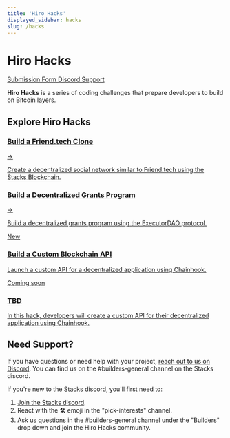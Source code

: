 ```yaml
---
title: 'Hiro Hacks'
displayed_sidebar: hacks
slug: /hacks
---
```


<head>
  <meta property="og:url" content="https://docs.hiro.so/hacks/" />
  <meta property="og:type" content="website" />
  <meta property="og:title" content="Hiro Hacks" />
  <meta
    property="og:description"
    content="Build on Bitcoin through a series of coding challenges."
  />
  <meta property="og:image" content='/img/hacks-og.png' />
</head>

# Hiro Hacks

<div className="gap-3 flex flex-wrap mb-6">
  <a
    className="inline-block bg-neutral-200 hover:bg-neutral-100 rounded-md text-sm text-neutral-700 px-2 py-1 hover:text-neutral-700 hover:no-underline transition-colors"
    href="https://rfw7zqyd.paperform.co/"
    target="_blank"
  >Submission Form <span className="i-radix-icons-link-2 align-text-bottom text-lg"></span></a>
  <a
    className="inline-block bg-violet-300 hover:bg-violet-200 rounded-md text-sm text-violet-800 px-2 py-1 hover:text-violet-800 hover:no-underline transition-colors"
    href="https://stacks.chat"
  >Discord Support <span className="i-bi-discord align-text-bottom text-lg"></span></a>
</div>

**Hiro Hacks** is a series of coding challenges that prepare developers to build on Bitcoin layers.

## Explore Hiro Hacks

<div class="subSections my-8">
  <a href="/hacks/build-a-friend-tech-clone">
    <div class="subSectionTitle"><h3>Build a Friend.tech Clone</h3><span>→</span></div>
    <p>Create a decentralized social network similar to Friend.tech using the Stacks Blockchain.</p>
  </a>
  <a href="/hacks/build-a-decentralized-grants-program">
    <div class="subSectionTitle">
      <h3>Build a Decentralized Grants Program</h3>
      <span>→</span>
    </div>
    <p>Build a decentralized grants program using the ExecutorDAO protocol.</p>
  </a>
</div>
<div class="subSections my-8">
  <a href="/hacks/build-a-custom-api-using-chainhook">
    <span className="inline-flex items-center rounded-md bg-orange-50 dark:bg-red-400/10 px-2 py-1 text-xs font-medium text-orange-700 dark:text-orange-400 ring-1 ring-inset ring-orange-600/10 dark:ring-orange-400/20">New</span>
    <div class="subSectionTitle">
      <h3>Build a Custom Blockchain API</h3>
    </div>
    <p>Launch a custom API for a decentralized application using Chainhook.</p>
  </a>
  <a href="#" className="card-disabled hide">
    <span className="inline-flex items-center rounded-md bg-orange-50 dark:bg-red-400/10 px-2 py-1 text-xs font-medium text-orange-700 dark:text-orange-400 ring-1 ring-inset ring-orange-600/10 dark:ring-orange-400/20">
      Coming soon
    </span>
    <div class="subSectionTitle">
      <h3>TBD</h3>
    </div>
    <p>In this hack, developers will create a custom API for their decentralized application using Chainhook.</p>
  </a>
</div>

## Need Support?

If you have questions or need help with your project, [reach out to us on Discord](https://stacks.chat/). You can find us on the #builders-general channel on the Stacks discord.

If you're new to the Stacks discord, you'll first need to:

1.  [Join the Stacks discord](https://stacks.chat/).
2.  React with the 🛠️ emoji in the "pick-interests" channel.
3.  Ask us questions in the #builders-general channel under the "Builders" drop down and join the Hiro Hacks community.